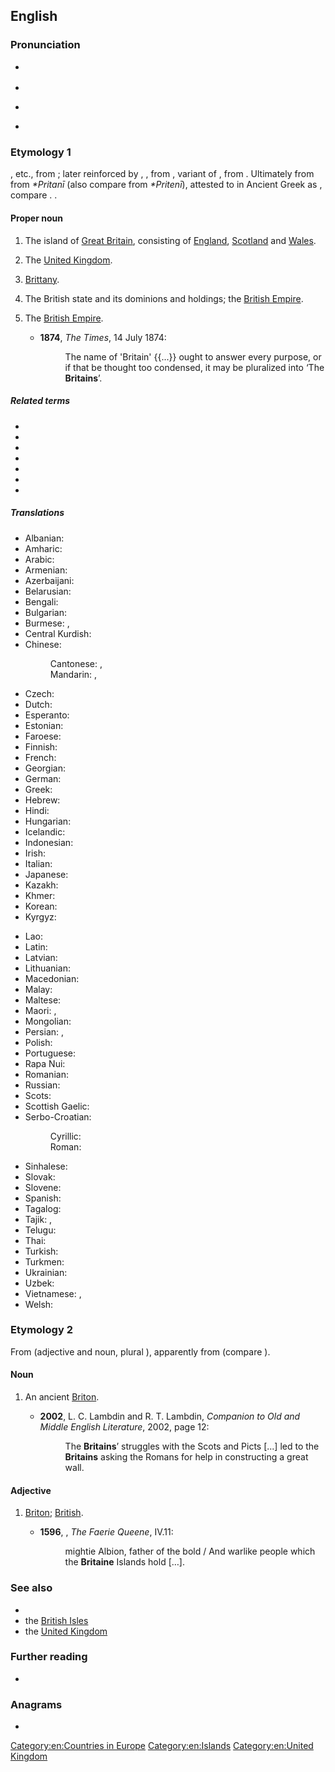 ==English==

===Pronunciation===
* {{a|UK}} {{IPA|/ˈbɹɪ.tən/|/ˈbɹɪ.tn̩/|lang=en}}
* {{audio|en-uk-Britain.ogg|Audio (UK)|lang=en}}
* {{a|US}} {{IPA|/ˈbɹɪ.tn̩/|[ˈbɹɪ.ɾᵊn̩]|[ˈbɹɪ.ʔᵊn̩]|lang=en}}
* {{rhymes|ɪtən|lang=en}}

===Etymology 1===
{{inh|en|ang|Breoton}}, {{m|ang|Bryten}} etc., from {{etyl|la|en}} {{m|la|Britannia}}; later reinforced by {{etyl|xno|en}} {{m|fro|Britaine}}, {{etyl|fro|en}} {{m|fro|Bretaigne}}, from {{etyl|la|en}} {{m|la|Brittannia}}, variant of {{m|la|Britannia}}, from {{m|la|Britannī}}. Ultimately from {{der|en|cel-bry-pro|*Prɨdėn|t=Britain}} from ''*Pritanī'' (also compare {{m|cel-bry-pro|*Prɨdɨn|t=Picts}} from ''*Pritenī''), attested to in Ancient Greek as {{l|grc|Πρεττανική}}, compare {{cog|cy|Prydain}}. {{doublet|en|Brittany}}.

====Proper noun====
{{en-proper noun|s}}

# {{senseid|en|Q23666}}The island of [[Great Britain]], consisting of [[England]], [[Scotland]] and [[Wales]]. {{defdate|from 10th c.}}
# {{senseid|en|Q145}}{{lb|en|loosely}} The [[United Kingdom]].
# {{lb|en|now|historical}} [[Brittany]]. {{defdate|from 13th c.}}
# {{lb|en|now|historical}} The British state and its dominions and holdings; the [[British Empire]]. {{defdate|from 17th c.}}
# {{lb|en|in the plural}} The [[British Empire]]. {{defdate|from 19th c.}}
#* '''1874''', ''The Times'', 14 July 1874:
#*: The name of 'Britain' {{...}} ought to answer every purpose, or if that be thought too condensed, it may be pluralized into ‘The '''Britains'''’.

=====Related terms=====
* {{l|en|Breton}}
* {{l|en|British}}
* {{l|en|Briton}}
* {{l|en|Britannia}}
* {{l|en|Brittany}}
* {{l|en|Battle of Britain}}
* {{l|en|Broken Britain}}

=====Translations=====
{{trans-top-also|id=Q23666|island|Great Britain|British Isles}}
* Albanian: {{t|sq|Britania|f}}
* Amharic: {{t|am|ብሪታንያ}}
* Arabic: {{t+|ar|بِرِيطانِيَا|f}}
* Armenian: {{t|hy|Բրիտանիա}}
* Azerbaijani: {{t|az|Britaniya}}
* Belarusian: {{t|be|Брыта́нія|f|sc=Cyrl}}
* Bengali: {{t|bn|ব্রিটেন}}
* Bulgarian: {{t|bg|Брита́ния|f}}
* Burmese: {{t+|my|ဘိလပ်}}, {{t|my|ဗြိတိန်}}
* Central Kurdish: {{t-check|ckb|به‌ریتانیا}}
* Chinese:
*: Cantonese: {{t|yue|不列顛|sc=Hani}}, {{t|yue|不列颠|tr=bat1 lit6 din1|sc=Hani}}
*: Mandarin: {{t|cmn|不列顛|sc=Hani}}, {{t|cmn|不列颠|tr=Bùlièdiān|sc=Hani}}
* Czech: {{t+|cs|Británie|f}}
* Dutch: {{t|nl|Britannië|n}}
* Esperanto: {{t|eo|Britio}}
* Estonian: {{t+|et|Britannia}}
* Faroese: {{t|fo|Bretland|n}}
* Finnish: {{t+|fi|Britannia}}
* French: {{t+|fr|Grande-Bretagne|f}} {{qualifier|only full name is used for the island}}
* Georgian: {{t|ka|ბრიტანეთი|sc=Geor}}
* German: {{t+|de|Britannien|n}}
* Greek: {{t+|el|Βρετανία|f}}
* Hebrew: {{t|he|בְּרִיטַנְיָה|f|tr=británya|sc=Hebr}}
* Hindi: {{t+|hi|ब्रिटेन}}
* Hungarian: {{t+|hu|Britannia}}
* Icelandic: {{t+|is|Bretland|n}}
* Indonesian: {{t|id|Britania}}
* Irish: {{t|ga|[[Breatain|an Bhreatain]]|f}}
* Italian: {{t+|it|Gran Bretagna|f}} {{qualifier|only full name is used for the island}}
* Japanese: {{t|ja|ブリテン|tr=Buriten}}
* Kazakh: {{t|kk|Британия|sc=Cyrl}}
* Khmer: {{t|km|ប៊្រីតថេន|tr=britʰeen}}
* Korean: {{t|ko|^브리튼}}
* Kyrgyz: {{t|ky|Британия|sc=Cyrl}}
{{trans-mid}}
* Lao: {{t|lo|ບໍ​ລິ​ເຕນ}}
* Latin: {{t+|la|Britannia|f}}
* Latvian: {{t|lv|Britānija|f}}
* Lithuanian: {{t|lt|Britanija|f}}
* Macedonian: {{t|mk|Брита́нија|f}}
* Malay: {{t|ms|Britania}}
* Maltese: {{t|mt|Brittanja|f}}
* Maori: {{t|mi|Peretānia}}, {{t|mi|Piritini}}
* Mongolian: {{t|mn|Британи|sc=Cyrl}}
* Persian: {{t+|fa|بریتانیا|tr=beritâniyâ|sc=fa-Arab}}, {{t|fa|برطانیه|tr=beretâniye|sc=fa-Arab}} {{qualifier|obsolete}}
* Polish: {{t+|pl|Brytania|f}}
* Portuguese: {{t+|pt|Grã-Bretanha|f}}
* Rapa Nui: {{t|rap|Peretane}}
* Romanian: {{t|ro|Britanie|f}}
* Russian: {{t+|ru|Брита́ния|f}}
* Scots: {{t|sco|Breetain}}
* Scottish Gaelic: {{t|gd|Breatainn|f}}
* Serbo-Croatian:
*: Cyrillic: {{t|sh|Британија|f}}
*: Roman: {{t+|sh|Britanija|f}}
* Sinhalese: {{t|si|බ්‍රිතාන්‍ය|sc=Sinh}}
* Slovak: {{t|sk|Británia|f}}
* Slovene: {{t|sl|Británija|f}}
* Spanish: {{t+|es|Gran Bretaña|f}} {{qualifier|only full name is used for the island}}
* Tagalog: {{t|tl|Bretanya}}
* Tajik: {{t+|tg|Британия|sc=Cyrl}}, {{t|tg|Бритониё}}
* Telugu: {{t|te|బ్రిటన్}}
* Thai: {{t|th|บริเตน}}
* Turkish: {{t+|tr|Britanya}}
* Turkmen: {{t|tk|Britaniýa}}
* Ukrainian: {{t|uk|Брита́нія|f|sc=Cyrl}}
* Uzbek: {{t|uz|Britaniya}}
* Vietnamese: {{t+|vi|đảo Anh}}, {{t|vi|Anh}}
* Welsh: {{t+|cy|Prydain}}
{{trans-bottom}}

{{trans-see|id=Q145|United Kingdom}}

{{trans-see|Brittany}}

===Etymology 2===
From {{etyl|la|en}} {{m|la|Britannus}} (adjective and noun, plural {{m|la|Britannī}}), apparently from {{w|Brythonic languages|Brythonic}} (compare {{cog|owl|Priten}}).

====Noun====
{{en-noun}}

# {{lb|en|now|rare|historical}} An ancient [[Briton]]. {{defdate|from 15th c.}}
#* '''2002''', L. C. Lambdin and R. T. Lambdin, ''Companion to Old and Middle English Literature'', 2002, page 12:
#*: The '''Britains'''’ struggles with the Scots and Picts [...] led to the '''Britains''' asking the Romans for help in constructing a great wall.

====Adjective====
{{en-adj}}

# {{lb|en|obsolete}} [[Briton]]; [[British]]. {{defdate|16th-18th c.}}
#* '''1596''', {{w|Edmund Spenser}}, ''The Faerie Queene'', IV.11:
#*: mightie Albion, father of the bold / And warlike people which the '''Britaine''' Islands hold […].

===See also===
* {{l|en|Great Britain}}
* the [[British Isles]]
* the [[United Kingdom]]

===Further reading===
* {{pedialite|Britain (placename)}}

===Anagrams===
* {{anagrams|en|a=abiinrt|triabin}}

[[Category:en:Countries in Europe]]
[[Category:en:Islands]]
[[Category:en:United Kingdom]]